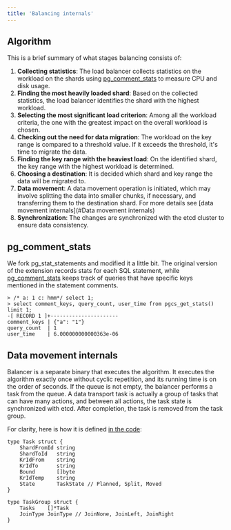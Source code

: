 ```yaml
---
title: 'Balancing internals'
---
```



## Algorithm 

This is a brief summary of what stages balancing consists of:

1. **Collecting statistics**: The load balancer collects statistics on the workload on the shards using [pg_comment_stats](#pg_comment_stats) to measure CPU and disk usage.
2. **Finding the most heavily loaded shard**: Based on the collected statistics, the load balancer identifies the shard with the highest workload.
3. **Selecting the most significant load criterion**: Among all the workload criteria, the one with the greatest impact on the overall workload is chosen.
4. **Checking out the need for data migration**: The workload on the key range is compared to a threshold value. If it exceeds the threshold, it's time to migrate the data.
5. **Finding the key range with the heaviest load**: On the identified shard, the key range with the highest workload is determined.
6. **Choosing a destination**: It is decided which shard and key range the data will be migrated to.
7. **Data movement**: A data movement operation is initiated, which may involve splitting the data into smaller chunks, if necessary, and transferring them to the destination shard. For more details see [data movement internals](#Data movement internals)
8. **Synchronization**: The changes are synchronized with the etcd cluster to ensure data consistency.

## pg_comment_stats

We fork pg_stat_statements and modified it a little bit. The original version of the extension records stats for each SQL statement, while [pg_comment_stats](https://github.com/munakoiso/pg_comment_stats) keeps track of queries that have specific keys mentioned in the statement comments.

```
> /* a: 1 c: hmm*/ select 1;
> select comment_keys, query_count, user_time from pgcs_get_stats() limit 1;
-[ RECORD 1 ]+----------------------
comment_keys | {"a": "1"}
query_count  | 1
user_time    | 6.000000000000363e-06
```

## Data movement internals

Balancer is a separate binary that executes the algorithm. It executes the algorithm exactly once without cyclic repetition, and its running time is on the order of seconds. If the queue is not empty, the balancer performs a task from the queue. A data transport task is actually a group of tasks that can have many actions, and between all actions, the task state is synchronized with etcd. After completion, the task is removed from the task group.

For clarity, here is how it is defined [in the code](https://github.com/pg-sharding/spqr/blob/master/pkg/models/tasks/tasks.go ):

```
type Task struct {
	ShardFromId string
	ShardToId   string
	KrIdFrom    string
	KrIdTo      string
	Bound       []byte
	KrIdTemp    string
	State       TaskState // Planned, Split, Moved
}

type TaskGroup struct {
	Tasks    []*Task
	JoinType JoinType // JoinNone, JoinLeft, JoinRight
}
```